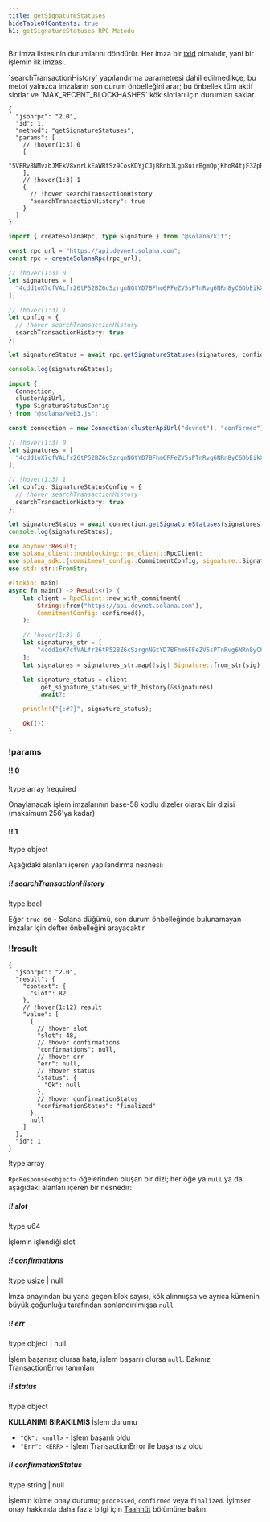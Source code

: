 ```yaml
---
title: getSignatureStatuses
hideTableOfContents: true
h1: getSignatureStatuses RPC Metodu
---
```


Bir imza listesinin durumlarını döndürür. Her imza bir
[txid](/docs/references/terminology#transaction-id) olmalıdır, yani bir işlemin
ilk imzası.

<Callout type="info">
  `searchTransactionHistory` yapılandırma parametresi dahil edilmedikçe, bu
  metot yalnızca imzaların son durum önbelleğini arar; bu önbellek tüm aktif
  slotlar ve `MAX_RECENT_BLOCKHASHES` kök slotları için durumları saklar.
</Callout>

<APIMethod>

```jsonc !!request curl
{
  "jsonrpc": "2.0",
  "id": 1,
  "method": "getSignatureStatuses",
  "params": [
    // !hover(1:3) 0
    [
      "5VERv8NMvzbJMEkV8xnrLkEaWRtSz9CosKDYjCJjBRnbJLgp8uirBgmQpjKhoR4tjF3ZpRzrFmBV6UjKdiSZkQUW"
    ],
    // !hover(1:3) 1
    {
      // !hover searchTransactionHistory
      "searchTransactionHistory": true
    }
  ]
}
```

```ts !!request title="Kit"
import { createSolanaRpc, type Signature } from "@solana/kit";

const rpc_url = "https://api.devnet.solana.com";
const rpc = createSolanaRpc(rpc_url);

// !hover(1:3) 0
let signatures = [
  "4cdd1oX7cfVALfr26tP52BZ6cSzrgnNGtYD7BFhm6FFeZV5sPTnRvg6NRn8yC6DbEikXcrNChBM5vVJnTgKhGhVu" as unknown as Signature
];

// !hover(1:3) 1
let config = {
  // !hover searchTransactionHistory
  searchTransactionHistory: true
};

let signatureStatus = await rpc.getSignatureStatuses(signatures, config).send();

console.log(signatureStatus);
```

```ts !!request title="web3.js"
import {
  Connection,
  clusterApiUrl,
  type SignatureStatusConfig
} from "@solana/web3.js";

const connection = new Connection(clusterApiUrl("devnet"), "confirmed");

// !hover(1:3) 0
let signatures = [
  "4cdd1oX7cfVALfr26tP52BZ6cSzrgnNGtYD7BFhm6FFeZV5sPTnRvg6NRn8yC6DbEikXcrNChBM5vVJnTgKhGhVu"
];

// !hover(1:3) 1
let config: SignatureStatusConfig = {
  // !hover searchTransactionHistory
  searchTransactionHistory: true
};

let signatureStatus = await connection.getSignatureStatuses(signatures, config);
console.log(signatureStatus);
```

```rs !!request title="Rust"
use anyhow::Result;
use solana_client::nonblocking::rpc_client::RpcClient;
use solana_sdk::{commitment_config::CommitmentConfig, signature::Signature};
use std::str::FromStr;

#[tokio::main]
async fn main() -> Result<()> {
    let client = RpcClient::new_with_commitment(
        String::from("https://api.devnet.solana.com"),
        CommitmentConfig::confirmed(),
    );

    // !hover(1:3) 0
    let signatures_str = [
        "4cdd1oX7cfVALfr26tP52BZ6cSzrgnNGtYD7BFhm6FFeZV5sPTnRvg6NRn8yC6DbEikXcrNChBM5vVJnTgKhGhVu",
    ];
    let signatures = signatures_str.map(|sig| Signature::from_str(sig).unwrap());

    let signature_status = client
        .get_signature_statuses_with_history(&signatures)
        .await?;

    println!("{:#?}", signature_status);

    Ok(())
}
```

### !params

#### !! 0

!type array !required

Onaylanacak işlem imzalarının base-58 kodlu dizeler olarak bir dizisi (maksimum
256'ya kadar)

#### !! 1

!type object

Aşağıdaki alanları içeren yapılandırma nesnesi:

##### !! searchTransactionHistory

!type bool

Eğer `true` ise - Solana düğümü, son durum önbelleğinde bulunamayan imzalar için
defter önbelleğini arayacaktır

### !!result

```jsonc !response
{
  "jsonrpc": "2.0",
  "result": {
    "context": {
      "slot": 82
    },
    // !hover(1:12) result
    "value": [
      {
        // !hover slot
        "slot": 48,
        // !hover confirmations
        "confirmations": null,
        // !hover err
        "err": null,
        // !hover status
        "status": {
          "Ok": null
        },
        // !hover confirmationStatus
        "confirmationStatus": "finalized"
      },
      null
    ]
  },
  "id": 1
}
```

!type array

`RpcResponse<object>` öğelerinden oluşan bir dizi; her öğe ya `null` ya da
aşağıdaki alanları içeren bir nesnedir:

##### !! slot

!type u64

İşlemin işlendiği slot

##### !! confirmations

!type usize | null

İmza onayından bu yana geçen blok sayısı, kök alınmışsa ve ayrıca kümenin büyük
çoğunluğu tarafından sonlandırılmışsa `null`

##### !! err

!type object | null

İşlem başarısız olursa hata, işlem başarılı olursa `null`. Bakınız
[TransactionError tanımları](https://github.com/anza-xyz/solana-sdk/blob/50dfbd088c51b7229c67d432d8c8801dafaa7904/transaction-error/src/lib.rs#L15)

##### !! status

!type object

**KULLANIMI BIRAKILMIŞ** İşlem durumu

- `"Ok": <null>` - İşlem başarılı oldu
- `"Err": <ERR>` - İşlem TransactionError ile başarısız oldu

##### !! confirmationStatus

!type string | null

İşlemin küme onay durumu; `processed`, `confirmed` veya `finalized`. İyimser
onay hakkında daha fazla bilgi için
[Taahhüt](/docs/rpc/#configuring-state-commitment) bölümüne bakın.

</APIMethod>
